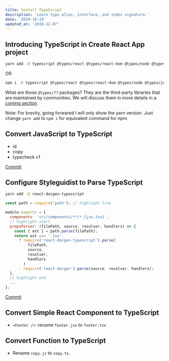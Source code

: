 ```yaml
---
title: Install TypeScript
description: 'Learn type alias, interface, and index signature.'
date: '2019-10-19'
updated_at: '2019-12-07'
---
```


## Introducing TypeScript in Create React App project

```bash
yarn add -D typescript @types/react @types/react-dom @types/node @types/jest @types/classnames
```

OR

```bash
npm i -D typescript @types/react @types/react-dom @types/node @types/jest @types/classnames
```

<aside>

What are those `@types/??` packages? They are the third-party libraries that are maintained by communities. We will discuss them in more details in a [coming section](/typescript-for-react-developer/using-third-party-types#using-types-from-typescript-and-libraries).

</aside>

Note: For brevity, going forwared I will only show the yarn version. Just change `yarn add` to `npm i` for equivalent command for npm.

## Convert JavaScript to TypeScript

- id
- copy
- typecheck v1

<aside>

[Commit](https://github.com/malcolm-kee/react-ecomm-site/commit/7da1014a393c6a457b340cb648b324d0053dfbd7)

</aside>

## Configure Styleguidist to Parse TypeScript

```bash
yarn add -D react-docgen-typescript
```

```js fileName=styleguide.config.js
const path = require('path'); // highlight-line

module.exports = {
  components: 'src/components/**/*.{jsx,tsx}',
  // highlight-start
  propsParser: (filePath, source, resolver, handlers) => {
    const { ext } = path.parse(filePath);
    return ext === '.tsx'
      ? require('react-docgen-typescript').parse(
          filePath,
          source,
          resolver,
          handlers
        )
      : require('react-docgen').parse(source, resolver, handlers);
  },
  // highlight-end
  ...
};
```

<aside>

[Commit](https://github.com/malcolm-kee/react-ecomm-site/commit/4fe8924eefa32d34cbae50701470e7398f77e933)

</aside>

## Convert Simple React Component to TypeScript

- `<Footer />`: rename `footer.jsx` to `footer.tsx`

## Convert Function to TypeScript

- Rename `copy.js` to `copy.ts`.